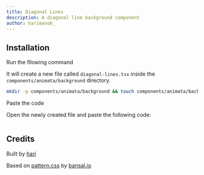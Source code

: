 ```yaml
---
title: Diagonal Lines
description: A diagonal line background component
author: harimanok_
---
```


<ComponentPreview name="background-diagonal-lines--docs" />

## Installation

<Steps>
<Step>Run the fllowing command</Step>

It will create a new file called `diagonal-lines.tsx` inside the `components/animata/background` directory.

```bash
mkdir -p components/animata/background && touch components/animata/background/diagonal-lines.tsx
```

<Step>Paste the code</Step>

Open the newly created file and paste the following code:

```jsx file=<rootDir>/animata/background/diagonal-lines.tsx

```

</Steps>

## Credits

Built by [hari](https://github.com/hari)

Based on [pattern.css](https://bansal.io/pattern-css) by [bansal.io](https://bansal.io/)
